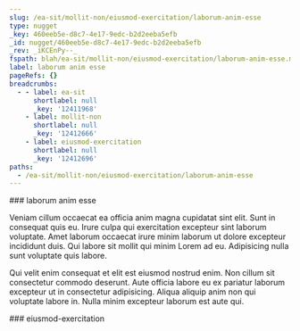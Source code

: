 ```yaml
---
slug: /ea-sit/mollit-non/eiusmod-exercitation/laborum-anim-esse
type: nugget
_key: 460eeb5e-d8c7-4e17-9edc-b2d2eeba5efb
_id: nugget/460eeb5e-d8c7-4e17-9edc-b2d2eeba5efb
_rev: _iKCEnPy--_
fspath: blah/ea-sit/mollit-non/eiusmod-exercitation/laborum-anim-esse.md
label: laborum anim esse
pageRefs: {}
breadcrumbs:
  - - label: ea-sit
      shortlabel: null
      _key: '12411968'
    - label: mollit-non
      shortlabel: null
      _key: '12412666'
    - label: eiusmod-exercitation
      shortlabel: null
      _key: '12412696'
paths:
  - /ea-sit/mollit-non/eiusmod-exercitation/laborum-anim-esse
---
```


<NuggetArea>
<Nugget slug="/ea-sit/mollit-non/eiusmod-exercitation/laborum-anim-esse" type="nugget" _key="460eeb5e-d8c7-4e17-9edc-b2d2eeba5efb" _id="nugget/460eeb5e-d8c7-4e17-9edc-b2d2eeba5efb" _rev="_iKCEnPy--_" fspath="blah/ea-sit/mollit-non/eiusmod-exercitation/laborum-anim-esse.md" label="laborum anim esse" paths="/ea-sit/mollit-non/eiusmod-exercitation/laborum-anim-esse">
<NuggetBody>
### laborum anim esse

Veniam cillum occaecat ea officia anim magna cupidatat sint elit. Sunt in consequat quis eu. Irure culpa qui exercitation excepteur sint laborum voluptate. Amet laborum occaecat irure minim laborum ut dolore excepteur incididunt duis. Qui labore sit mollit qui minim Lorem ad eu. Adipisicing nulla sunt voluptate quis labore.

Qui velit enim consequat et elit est eiusmod nostrud enim. Non cillum sit consectetur commodo deserunt. Aute officia labore eu ex pariatur laborum excepteur ut in consectetur adipisicing. Aliqua aliquip anim non qui voluptate labore in. Nulla minim excepteur laborum est aute qui.

</NuggetBody>
<Breadcrumbs>
<Crumbs>
<Crumb _key="12411968" label="ea-sit" /><Crumb _key="12412666" label="mollit-non" /><Crumb _key="12412696" label="eiusmod-exercitation" />
</Crumbs>
</Breadcrumbs>
</Nugget>

<NuggetsInbound>
</NuggetsInbound>
<NuggetsOutbound>
</NuggetsOutbound>
</NuggetArea>
<PassagesInbound>
<Passage direction="inbound" type="passage" _key="12412696" _id="passage/12412696" _rev="_iKCEnPu--A" label="eiusmod-exercitation" passage="eiusmod-exercitation" fspath="blah/ea-sit/mollit-non/eiusmod-exercitation" paths="/ea-sit/mollit-non/eiusmod-exercitation" slug="/ea-sit/mollit-non/eiusmod-exercitation">
<NuggetBody>
### eiusmod-exercitation

</NuggetBody>
<Breadcrumbs>
<Crumbs>
<Crumb _key="12411968" label="ea-sit" /><Crumb _key="12412666" label="mollit-non" />
</Crumbs>
</Breadcrumbs>
</Passage>

</PassagesInbound>
<PassagesOutbound>
</PassagesOutbound>